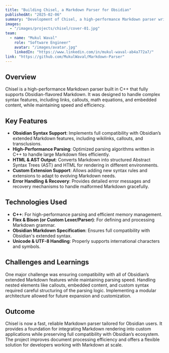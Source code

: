 ```yaml
---
title: "Building Chisel, a Markdown Parser for Obsidian"
publishedAt: "2025-02-06"
summary: "Development of Chisel, a high-performance Markdown parser written in C++ with full support for Obsidian-flavored Markdown."
images:
  - "/images/projects/chisel/cover-01.jpg"
team:
  - name: "Mukul Waval"
    role: "Software Engineer"
    avatar: "/images/avatar.jpg"
    linkedIn: "https://www.linkedin.com/in/mukul-waval-ab4a772a7/"
link: "https://github.com/MukulWaval/Markdown-Parser"
---
```


## Overview

Chisel is a high-performance Markdown parser built in C++ that fully supports Obsidian-flavored Markdown. It was designed to handle complex syntax features, including links, callouts, math equations, and embedded content, while maintaining speed and efficiency.

## Key Features

- **Obsidian Syntax Support**: Implements full compatibility with Obsidian’s extended Markdown features, including wikilinks, callouts, and transclusions.
- **High-Performance Parsing**: Optimized parsing algorithms written in C++ to handle large Markdown files efficiently.
- **HTML & AST Output**: Converts Markdown into structured Abstract Syntax Trees (AST) and HTML for rendering in different environments.
- **Custom Extension Support**: Allows adding new syntax rules and extensions to adapt to evolving Markdown needs.
- **Error Handling & Recovery**: Provides detailed error messages and recovery mechanisms to handle malformed Markdown gracefully.

## Technologies Used

- **C++**: For high-performance parsing and efficient memory management.
- **Flex & Bison (or Custom Lexer/Parser)**: For defining and processing Markdown grammar.
- **Obsidian Markdown Specification**: Ensures full compatibility with Obsidian's extended syntax.
- **Unicode & UTF-8 Handling**: Properly supports international characters and symbols.

## Challenges and Learnings

One major challenge was ensuring compatibility with all of Obsidian’s extended Markdown features while maintaining parsing speed. Handling nested elements like callouts, embedded content, and custom syntax required careful structuring of the parsing logic. Implementing a modular architecture allowed for future expansion and customization.

## Outcome

Chisel is now a fast, reliable Markdown parser tailored for Obsidian users. It provides a foundation for integrating Markdown rendering into custom applications while preserving full compatibility with Obsidian’s ecosystem. The project improves document processing efficiency and offers a flexible solution for developers working with Markdown at scale.
